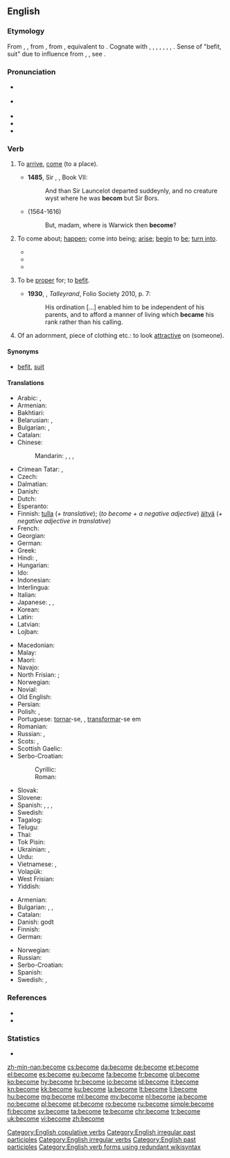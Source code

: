 ==English==

===Etymology===
From {{etyl|enm|en}} {{term|becomen|lang=enm}}, {{term|bicumen|lang=enm}}, from {{etyl|ang|en}} {{term|becuman||to come, approach, arrive, enter, meet with, fall in with; happen, befall; befit|lang=ang}}, from {{etyl|gem-pro|en}} {{m|gem-pro|*bikwemaną||to come around, come about, come across, come by}}, equivalent to {{prefix|be|t1=about, around|come|lang=en}}. Cognate with {{etyl|sco|-}} {{term|becum||to come, arrive, reach a destination|lang=sco}}, {{etyl|frr|-}} {{term|bekommen|lang=frr}}, {{term|bykommen||to come by, obtain, receive|lang=frr}}, {{etyl|fy|-}} {{term|bikomme||to come by, obtain, receive|lang=fy}}, {{etyl|nl|-}} {{term|bekomen||to come by, obtain, receive|lang=nl}}, {{etyl|de|-}} {{term|bekommen||to get, receive, obtain|lang=de}}, {{etyl|sv|-}} {{term|bekomma||to receive, concern|lang=sv}}, {{etyl|got|-}} {{term|||tr=bikwiman|to come upon one, befall|lang=got}}. Sense of "befit, suit" due to influence from {{etyl|enm|en}} {{term|cweme|lang=enm}}, {{term|icweme|lang=enm}}, see {{l/en|queem}}. {{rfscript|got}}

===Pronunciation===
* {{a|UK}} {{IPA|/bɪˈkʌm/|/bəˈkʌm/|lang=en}}
*: {{a|Northern England}} {{IPA|/bɪˈkʊm/|/bəˈkʊm/|lang=en}}
* {{a|US}} {{IPA|/bəˈkʌm/|/biˈkʌm/|lang=en}}
* {{audio|en-us-become.ogg|Audio (US)|lang=en}}
* {{rhymes|ʌm|lang=en}}
* {{hyphenation|be|come|lang=en}}

===Verb===
{{en-verb|becomes|becoming|became|past2=becomed|past2_qual=nonstandard|become}}

# {{context|intransitive|obsolete|lang=en}} To [[arrive]], [[come]] (to a place). {{defdate|9th-18th c.}}
#* '''1485''', Sir {{w|Thomas Malory}}, ''{{w|Le Morte d'Arthur}}'', Book VII:
#*: And than Sir Launcelot departed suddeynly, and no creature wyst where he was '''becom''' but Sir Bors.
#* {{w|William Shakespeare}} (1564-1616)
#*: But, madam, where is Warwick then '''become'''?
# {{context|copulative|lang=en}} To come about; [[happen]]; come into being; [[arise]]; [[begin]] to [[be]]; [[turn into]]. {{defdate|from 12th c.}}
#: {{usex|lang=en|what '''became''' of him after he was let go?;&nbsp; she '''became''' a doctor when she was 25;&nbsp; the weather will '''become''' cold after the sun goes down}}
#*{{quote-book|year=1898|author={{w|Winston Churchill (novelist)|Winston Churchill}}
|title={{w|The Celebrity}}|chapter=8
|passage=The humor of my proposition appealed more strongly to Miss Trevor than I had looked for, and from that time forward she '''became''' her old self again; for, even after she had conquered her love for the Celebrity, the mortification of having been jilted by him remained.}}
#* {{quote-news|year=2012|date=May 13|author=Alistair Magowan|work=BBC Sport
|title=[http://www.bbc.co.uk/sport/0/football/17973162 Sunderland 0-1 Man Utd]
|passage=Then, as the Sunderland fans' cheers bellowed around the stadium, United's title bid was over when it '''became''' apparent City had pinched a last-gasp winner to seal their first title in 44 years.}}
#* {{quote-magazine|year=2013|month=May-June|author=[http://www.americanscientist.org/authors/detail/william-e-conner-1 William E. Conner]
|title=[http://www.americanscientist.org/issues/feature/2013/3/an-acoustic-arms-race An Acoustic Arms Race]
|volume=101|issue=3|page=206-7|magazine={{w|American Scientist}}
|passage=Earless ghost swift moths '''become''' “invisible” to echolocating bats by forming mating clusters close (less than half a meter) above vegetation and effectively blending into the clutter of echoes that the bat receives from the leaves and stems around them.}}
# {{context|transitive|lang=en}} To be [[proper]] for; to [[befit]]. {{defdate|from 13th c.}}
#* '''1930''', {{w|Duff Cooper}}, ''Talleyrand'', Folio Society 2010, p. 7:
#*: His ordination […] enabled him to be independent of his parents, and to afford a manner of living which '''became''' his rank rather than his calling.
# {{context|transitive|lang=en}} Of an adornment, piece of clothing etc.: to look [[attractive]] on (someone). {{defdate|from 14th c.}}
#: {{usex|lang=en|That dress really '''becomes''' you.}}

====Synonyms====
* {{sense|to be suitable for}} [[befit]], [[suit]]

====Translations====
{{trans-top|to begin to be}}
* Arabic: {{t|ar|أصبح|tr=ʾaṣbaḥa|sc=Arab}}, {{t|ar|صار|tr=ṣāra|sc=Arab}}
* Armenian: {{t|hy|դառնալ|tr=daṙnal|sc=Armn}}
* Bakhtiari: {{t|bqi|اویدن|tr=awiðen|sc=fa-Arab}}
* Belarusian: {{t|be|станавіцца|impf|tr=stanavícca|sc=Cyrl}}, {{t|be|стаць|pf|tr=stacʹ|sc=Cyrl}}
* Bulgarian: {{t+|bg|ставам|sc=Cyrl}}, {{t|bg|случвам се|sc=Cyrl}}
* Catalan: {{t+|ca|esdevenir}}
* Chinese:
*: Mandarin: {{t+|cmn|成|tr=chéng|sc=Hani}}, {{t|cmn|成為|sc=Hani}}, {{t+|cmn|成为|tr=chéngwéi|sc=Hani}}, {{t+|cmn|了|alt=...了|tr=...le|sc=Hani}} {{qualifier|change of state particle}}
* Crimean Tatar: {{t|crh|olmaq}}, {{gloss|Northern dialect}} {{t|crh|bolmaq}}
* Czech: {{t+|cs|stát|alt=stát se}}
* Dalmatian: {{t|dlm|deventur}}
* Danish: {{t+|da|blive}}
* Dutch: {{t+|nl|worden}}
* Esperanto: {{t|eo|iĝi}}
* Finnish: [[tulla]] (''+ translative''); (''to become + a negative adjective'') [[äityä]] (''+ negative adjective in translative'')
* French: {{t+|fr|devenir}}
* Georgian: {{t-needed|ka}}
* German: {{t+|de|werden}}
* Greek: {{t+|el|γίνομαι|tr=ginomai|sc=Grek}}
* Hindi: {{t|hi|बनना|tr=bannā|sc=Deva}}, {{t|hi|हो जाना|tr=ho jānā|sc=Deva}}
* Hungarian: {{t+|hu|lesz}}
* Ido: {{t+|io|divenar}}
* Indonesian: {{t+|id|jadi|alt=menjadi}}
* Interlingua: {{t|ia|devenir}}
* Italian: {{t+|it|diventare}}
* Japanese: {{t+|ja|なる|alt=...になる|tr=...-ni naru}}, {{t+|ja|なる|alt=...となる|tr=...-to naru}}, {{t+|ja|成る|tr=なる, naru}}
* Korean: {{t+|ko|되다|sc=Hang}}
* Latin: {{t+|la|fiō}}
* Latvian: {{t+|lv|kļūt}}
* Lojban: {{t+|jbo|binxo}}
{{trans-mid}}
* Macedonian: {{t|mk|стане|tr=stáne|sc=Cyrl}}
* Malay: {{t|ms|semakin}}
* Maori: {{t|mi|haere}}
* Navajo: {{t|nv|hóósįįd}}
* North Frisian: {{qualifier|Mooring}} {{t|frr|wårde}}; {{qualifier|Föhr-Amrum}} {{t|frr|wurd}}
* Norwegian: {{t+|no|bli}}
* Novial: {{t|nov|deveni}}
* Old English: {{t|ang|weorþan}}
* Persian: {{t+|fa|شدن|tr=šodan|sc=fa-Arab}}
* Polish: {{t+|pl|zostawać|impf}}, {{t+|pl|zostać|pf}}
* Portuguese: [[tornar]]-se, {{t+|pt|virar}}, [[transformar]]-se em
* Romanian: {{t+|ro|deveni}}
* Russian: {{t+|ru|становиться|impf|tr=stanovítʹsja|sc=Cyrl}}, {{t+|ru|стать|pf|tr=statʹ|sc=Cyrl}}
* Scots: {{t|sco|becum}}, {{t|sco|wirth}}
* Scottish Gaelic: {{t|gd|fàs}}
* Serbo-Croatian:
*: Cyrillic: {{t|sh|постати|sc=Cyrl}}
*: Roman: {{t|sh|postati}}
* Slovak: {{t|sk|stať|alt=stať sa}}
* Slovene: {{t+|sl|postati}}
* Spanish: {{t+|es|volver|alt=volverse}}, {{t+|es|hacer|alt=hacerse}}, {{t+|es|convertir|alt=convertirse}}, {{t|es|llegar a ser}}
* Swedish: {{t+|sv|bli}}
* Tagalog: {{t|tl|magíng}}
* Telugu: {{t+|te|అవు|tr=avu|sc=Telu}}
* Thai: {{t+|th|กลาย|tr=glaai|sc=Thai}}
* Tok Pisin: {{t|tpi|kamap}}
* Ukrainian: {{t|uk|ставати|impf|tr=staváty|sc=Cyrl}}, {{t|uk|стати|pf|tr=státy|sc=Cyrl}}
* Urdu: {{t|ur|ہو جانا|tr=ho jānā|sc=ur-Arab}}
* Vietnamese: {{t+|vi|trở nên}}, {{t+|vi|trở thành}}
* Volapük: {{t+|vo|vedön}}
* West Frisian: {{t+|fy|wurde}}
* Yiddish: {{t|yi|ווערן|sc=Hebr}}
{{trans-bottom}}

{{trans-top|to look attractive on, be suitable for}}
* Armenian: {{t|hy|սազել|tr=sazel|sc=Armn}}
* Bulgarian: {{t+|bg|приличам|sc=Cyrl}}, {{t+|bg|подхождам|sc=Cyrl}}, {{t+|bg|отивам|sc=Cyrl}}
* Catalan: {{t+|ca|escaure}}
* Danish: {{t+|da|passe}} godt
* Finnish: {{t+|fi|pukea}}
* German: {{t+|de|stehen}}
{{trans-mid}}
* Norwegian: {{t+|no|kle}}
* Russian: {{t+|ru|идти|impf|tr=idtí}}
* Serbo-Croatian: {{t|sh|priličiti|sc=Cyrl}}
* Spanish: {{t|es|[[quedar]] [[bien]]}}
* Swedish: {{t+|sv|klä}}, {{t+|sv|passa}}
{{trans-bottom}}

===References===
* {{R:Century 1911}}
* {{R:Webster 1913}}

===Statistics===
* {{rank|body|point|letter|347|become|became|second|United}}

[[Category:English copulative verbs]]
[[Category:English irregular past participles]]
[[Category:English irregular verbs]]
[[Category:English past participles]]
[[Category:English verb forms using redundant wikisyntax]]

[[zh-min-nan:become]]
[[cs:become]]
[[da:become]]
[[de:become]]
[[et:become]]
[[el:become]]
[[es:become]]
[[eu:become]]
[[fa:become]]
[[fr:become]]
[[gl:become]]
[[ko:become]]
[[hy:become]]
[[hr:become]]
[[io:become]]
[[id:become]]
[[it:become]]
[[kn:become]]
[[kk:become]]
[[ku:become]]
[[la:become]]
[[lt:become]]
[[li:become]]
[[hu:become]]
[[mg:become]]
[[ml:become]]
[[my:become]]
[[nl:become]]
[[ja:become]]
[[no:become]]
[[pl:become]]
[[pt:become]]
[[ro:become]]
[[ru:become]]
[[simple:become]]
[[fi:become]]
[[sv:become]]
[[ta:become]]
[[te:become]]
[[chr:become]]
[[tr:become]]
[[uk:become]]
[[vi:become]]
[[zh:become]]
